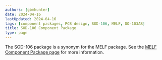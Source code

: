 ```yaml
---
authors: [gbmhunter]
date: 2024-04-16
lastUpdated: 2024-04-16
tags: [component packages, PCB design, SOD-106, MELF, DO-103AB]
title: SOD-106 Component Package
type: page
---
```


The SOD-106 package is a synonym for the MELF package. See the [MELF Component Package page](/pcb-design/component-packages/melf-component-package/) for more information.
